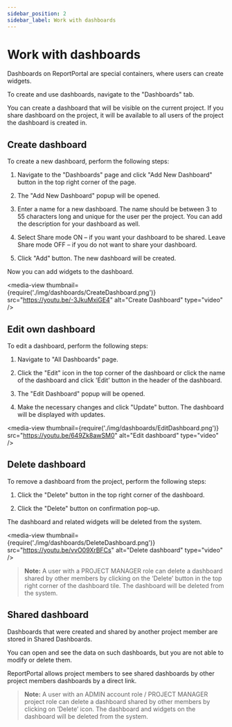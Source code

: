 ```yaml
---
sidebar_position: 2
sidebar_label: Work with dashboards
---
```


# Work with dashboards

Dashboards on ReportPortal are special containers, where users can create widgets.

To create and use dashboards, navigate to the "Dashboards" tab.

You can create a dashboard that will be visible on the current project. If you share dashboard on the project, it will be available to all users of the project the dashboard is created in.

## Create dashboard

To create a new dashboard, perform the following steps:

1. Navigate to the "Dashboards" page and click "Add New
Dashboard" button in the top right corner of the page.

2. The "Add New Dashboard" popup will be opened.

3. Enter a name for a new dashboard. The
name should be between 3 to 55 characters long and unique for the user per the
project. You can add the description for your dashboard as well.

4. Select Share mode ON – if you want your dashboard to be shared. Leave
Share mode OFF – if you do not want to share your dashboard.

5. Click "Add" button. The new dashboard will be created.

Now you can add widgets to the dashboard.

<media-view thumbnail={require('./img/dashboards/CreateDashboard.png')} src="https://youtu.be/-3JkuMxiGE4" alt="Create Dashboard" type="video" />

## Edit own dashboard

To edit a dashboard, perform the following steps: 

1. Navigate to "All Dashboards" page.

2. Click the "Edit" icon in the top corner of the dashboard or 
click the name of the dashboard and click 'Edit' button in the header of the dashboard.

3. The "Edit Dashboard" popup will be opened.

4. Make the necessary changes and click "Update" button. The dashboard will
be displayed with updates.

<media-view thumbnail={require('./img/dashboards/EditDashboard.png')} src="https://youtu.be/649Zk8awSM0" alt="Edit dashboard" type="video" />

## Delete dashboard

To remove a dashboard from the project, perform the following steps: 

1. Click the "Delete" button in the top right corner of the dashboard.

2. Click the "Delete" button on confirmation pop-up.

The dashboard and related widgets will be deleted from the system.

<media-view thumbnail={require('./img/dashboards/DeleteDashboard.png')} src="https://youtu.be/vvO09XrBFCs" alt="Delete dashboard" type="video" />

>**Note:** A user with a PROJECT MANAGER role can delete a dashboard shared by other members by clicking on the ‘Delete’ button 
in the top right corner of the dashboard tile. The dashboard will be deleted from the system.

## Shared dashboard

Dashboards that were created and shared by another project member are stored in Shared Dashboards.

You can open and see the data on such dashboards, but you are not able to modify or delete them.

ReportPortal allows project members to see shared dashboards by other project members dashboards by a direct link.

>**Note:** A user with an ADMIN account role / PROJECT MANAGER project role can delete a dashboard shared by other members by clicking on ‘Delete’ icon.
The dashboard and widgets on the dashboard will be deleted from the system.
